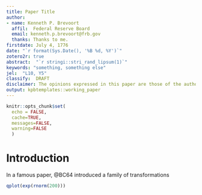 ```yaml
---
title: Paper Title
author:
- name: Kenneth P. Brevoort
  affil:  Federal Reserve Board
  email: kenneth.p.brevoort@frb.gov
  thanks: Thanks to me.
firstdate: July 4, 1776
date: "`r format(Sys.Date(), '%B %d, %Y')`"
zotero2r: true
abstract:  "`r stringi::stri_rand_lipsum(1)`"
keywords: "something, something else"
jel:  "L10, Y5"
classify:  DRAFT
disclaimer: The opinions expressed in this paper are those of the author and do not necessarily represent those of the Federal Reserve Board or its staff.
output: kpbtemplates::working_paper
---
```


```r
knitr::opts_chunk$set(
  echo = FALSE, 
  cache=TRUE, 
  messages=FALSE, 
  warning=FALSE
  )
```


# Introduction

In a famous paper, @BC64 introduced a family of transformations \dots

```r
qplot(exp(rnorm(200)))
```

